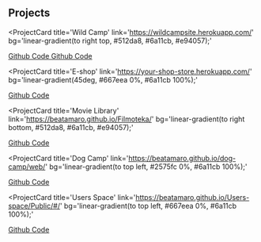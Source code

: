## Projects

<ProjectCard
  title='Wild Camp'
  link='https://wildcampsite.herokuapp.com/'
  bg='linear-gradient(to right top, #512da8, #6a11cb, #e94057);'
>
  <a href='https://github.com/BeataMaro/WildCamp' target='_blank'>
    Github Code
  </a>

</ProjectCard>
<ProjectCard
  title='Weather app'
  link='https://on-cloud-nine.herokuapp.com/'
  bg='linear-gradient(to bottom left, #2575fc 0%, #6a11cb 100%);'
>
   <a href='https://github.com/BeataMaro/weather-app' target='_blank'>
    Github Code
  </a>
</ProjectCard>

<ProjectCard
  title='E-shop'
  link='https://your-shop-store.herokuapp.com/'
  bg='linear-gradient(45deg, #667eea 0%, #6a11cb 100%);'
>
  <a href='https://github.com/BeataMaro/your-shop' target='_blank'>
    Github Code
  </a>
</ProjectCard>

<ProjectCard
  title='Movie Library'
  link='https://beatamaro.github.io/Filmoteka/'
  bg='linear-gradient(to right bottom, #512da8, #6a11cb, #e94057);'
>

  <a href='https://github.com/BeataMaro/filmoteka' target='_blank'>
    Github Code
  </a>
</ProjectCard>

<ProjectCard
  title='Dog Camp'
  link='https://beatamaro.github.io/dog-camp/web/'
  bg='linear-gradient(to top left, #2575fc 0%, #6a11cb 100%);'
>
  <a href='https://github.com/BeataMaro/dog-camp' target='_blank'>
    Github Code
  </a>
</ProjectCard>

<ProjectCard
  title='Users Space'
  link='https://beatamaro.github.io/Users-space/Public/#/'
  bg='linear-gradient(to top left, #667eea 0%, #6a11cb 100%);'
>
  <a href='https://github.com/BeataMaro/Users-space' target='_blank'>
    Github Code
  </a>
</ProjectCard>
